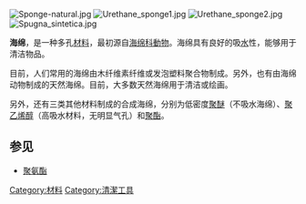 {{Unreferenced|time=2017-10-16T12:07:32+00:00}}
[[File:Sponge-natural.jpg|thumb]]
[[File:Urethane_sponge1.jpg|thumb]]
[[File:Urethane_sponge2.jpg|thumb]]
[[File:Spugna_sintetica.jpg|thumb]]

'''海绵'''，是一种多孔[[材料|材料]]，最初源自[[多孔動物門|海绵科動物]]。海绵具有良好的吸[[水|水]]性，能够用于清洁物品。

目前，人们常用的海绵由木纤维素纤维或发泡塑料聚合物制成。另外，也有由海绵动物制成的天然海绵。目前，大多数天然海绵用于清洁或绘画。

另外，还有三类其他材料制成的合成海绵，分别为低密度[[聚醚|聚醚]]（不吸水海绵）、[[聚乙烯醇|聚乙烯醇]]（高吸水材料，无明显气孔）和[[聚酯|聚酯]]。

==参见==
*[[聚氨酯|聚氨酯]]

{{stub}}
{{normdaten}}
[[Category:材料|Category:材料]]
[[Category:清潔工具|Category:清潔工具]]